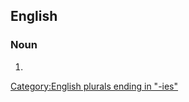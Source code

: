 ==English==

===Noun===
{{head|en|noun form}}

# {{plural of|absorbency|lang=en}}

[[Category:English plurals ending in "-ies"]]